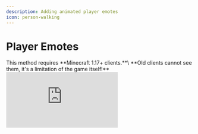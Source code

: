```yaml
---
description: Adding animated player emotes
icon: person-walking
---
```


# Player Emotes


<Warning>
This method requires **Minecraft 1.17+ clients.**\
**Old clients cannot see them, it's a limitation of the game itself!**
</Warning>

<Frame>
  <iframe 
    className="w-full aspect-video rounded-xl" 
    src="https://www.youtube.com/embed/posxlbudF8I" 
    title="YouTube video player" 
    frameBorder="0" 
    allow="accelerometer; autoplay; clipboard-write; encrypted-media; gyroscope; picture-in-picture" 
    allowFullScreen 
  />
</Frame>

### Main features

* [Blockbench](https://www.blockbench.net/) extension to animate the Minecraft player model
* Completely Async, no TPS drops
* Optimized for big servers
* Play sounds and particles in animations
* Shows player hands and helmet equipment

## Limitations

* Won't show the player armor equipment, only mainhand, offhand and helmet.
* Works only on Minecraft 1.17+
* Shaders mods (_**Optifine**_, _**Iris**_) can cause rendering problems, [read more here](../../../faq/broken-emote-textures.md).
* Placed heads won't be shown correctly in some cases, [read more here](../../../faq/placed-heads-texture-glitched.md).

## Installing the Blockbench extension


<Warning>
**Before continuing:**

* Make sure you're running **Blockbench 4.7.4** or **greater**
* Make sure you're running the latest ItemsAdder and latest ItemsAdder Blockbench extension
</Warning>


[Download Blockbench](https://www.blockbench.net/) (don't use the web app).

![](<assets/images/image (131).png>)

\
[Download](https://github.com/LoneDev6/itemsadder-entity/releases) the extension file.

<img src="/assets/images/ia-entities-download-js.png" />

Then open **Blockbench** and click on File -> Plugins.

![](<assets/images/image (183).png>)

Click on the icon to load plugins from file, then select the file `iaentitymodel.js`.

![](<assets/images/image (184).png>)

Press OK

![](<assets/images/image (152).png>)

## Enabling emotes

Open `config.yml` of ItemsAdder and enable these two options, then run `/iazip` command.


```yaml config.yml lines icon="yaml"
entities:
  custom-entitites:
    enabled: true
    emotes: true
```


## Opening the animations editor

Create a new "`ItemsAdder Entity Model`"

You can create as many as animations files you want (**ItemsAdder 3.2.1+**).

<img src="/assets/images/ia-entities-new.png" />

Decide if you want to create an emotes file with examples or a blank emotes file.

<img src="/assets/images/ia-entities-new2.png" />

Decide a name for your emotes pack.

<img src="/assets/images/ia-entities-new3.png" />

You can notice a lot of example animations on the left.

![](<assets/images/image (180).png>)

Delete all the emotes and edit/rename the ones you want. \
They are useful only as base for your new emotes, to have an example to learn from.

![](<assets/images/image (161).png>)

Now create a new animation (emote) and save your `.iaentitymodel` project file into this folder (change `my_emotes` to your namespace, this one is an example):\
`ItemsAdder/contents/my_emotes/resourcepack/`

![](<assets/images/image (205).png>)

Then continue following the tutorial to know how to export the emotes into ItemsAdder.

### Apply the changes to ItemsAdder

Click on the **ItemsAdder** tab and press **Export**.

![](<assets/images/image (60).png>)

You should get a success message.

![](<assets/images/image (66).png>)


<Note>
If you didn't add any custom model into your emote there is <mark>no need</mark> to use `/iazip`!\
Use the command `/iareload` to load the new animation in the game.
</Note>


## Playing the animations

Use the emote command: `/iaemote <emote> [player]` or `/emote <emote> [player]`

## Emote permission

Use the `/iaemote` command: `ia.user.iaemote`

Use an emote: `ia.user.iaemote.use.<emote>`\
Example: `ia.user.iaemote.use.yes`

### More info about permissions


<Card title="Permissions" icon="text" href="/permissions"></Card>


## Adding custom models into emotes

### Showcase of some examples


[View here](https://youtu.be/VnFNzmhAVIM)



<Video url="https://youtu.be/aP5Jz9OW208" />


### Here you can download an example project:


[View here](https://raw.githubusercontent.com/LoneDev6/SpigotUtilities/master/ItemsAdder/various_files/example_advanced_emotes.iaentitymodel)


You can add custom models to your emotes, for example: items, monsters, furniture, animated effects.

### Important


<Warning>
This requires ItemsAdder 3.5.0 or greater.

* DO NOT delete any built-in player bone.
* DO NOT resize any built-in player bone, it simply won't work ingame.
* Edit built-in player bones only in the animation view (rotate, move).
* You can hide the built-in player bones using scale to `0,0,0`. Set to `1,1,1` to show them again.
</Warning>


### Different type of emotes

* `.player_advanced_animations` file format is now used to identify player animations which also add custom models to the emote.
* `.player_animations` are the player animations which don't add any custom model but will be loaded into the default player model.

In order to decide that you have to set this option in the **Blockbench** extension settings.

[![image](assets/images/emotes_advanced_1.png)](https://user-images.githubusercontent.com/27242001/244145963-c9ca9a77-bb79-4804-92e4-8708eac41517.png)

<img src="/assets/images/emotes_advanced_2.png" />

### Importing elements into the scene

You can import any `.bbmodel` into the scene and use it in your animation.\
You can also import extruded textures to show items dynamically.

<img src="/assets/images/emotes_advanced_3.png" />

### Hiding unused elements in other animations of the game `.iaentitymodel` emotes file

1. select the animation
2. select the element you want to hide for a particular animation
3. move to the first frame of the animation, using the timeline
4. create a new scale key, make sure to set it to the first keyframe
5. set scale to 0

Now your model won't be shown for this particular animation.\
You can show/hide it in the middle of the animation just by doing the same thing but setting scale to 1.

<img src="/assets/images/emotes_advanced_4.png" />
